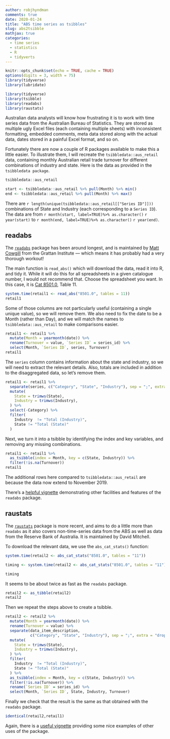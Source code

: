 ```yaml
---
author: robjhyndman
comments: true
date: 2020-01-24
title: "ABS time series as tsibbles"
slug: abs2tsibble
mathjax: true
categories:
  - time series
  - statistics
  - R
  - tidyverts
---
```


```r
knitr::opts_chunk$set(echo = TRUE, cache = TRUE)
options(digits = 3, width = 75)
library(tidyverse)
library(lubridate)
```

```r
library(tidyverse)
library(tsibble)
library(readabs)
library(raustats)
```

Australian data analysts will know how frustrating it is to work with time series data from the Australian Bureau of Statistics. They are stored as multiple ugly Excel files (each containing multiple sheets) with inconsistent formatting, embedded comments, meta data stored along with the actual data, dates stored in a painful Excel format, and so on. 

Fortunately there are now a couple of R packages available to make this a little easier. To illustrate them, I will recreate the `tsibbledata::aus_retail` data, containing monthly Australian retail trade turnover for different combinations of industry and state. Here is the data as provided in the `tsibbledata package`.

```r
tsibbledata::aus_retail
```

```r
start <- tsibbledata::aus_retail %>% pull(Month) %>% min()
end <- tsibbledata::aus_retail %>% pull(Month) %>% max()
```

There are `r length(unique(tsibbledata::aus_retail[["Series ID"]]))` combinations of State and Industry (each corresponding to a `Series ID`). The data are from `r month(start, label=TRUE)%>% as.character()` `r year(start)` to `r month(end, label=TRUE)%>% as.character()` `r year(end)`.

## readabs

The [`readabs`](https://cran.r-project.org/package=readabs) package has been around longest, and is maintained by [Matt Cowgill](https://grattan.edu.au/people/bio/matt-cowgill/) from the Grattan Institute --- which means it has probably had a very thorough workout!

The main function is `read_abs()` which will download the data, read it into R, and tidy it. While it will do this for all spreadsheets in a given catalogue number, I would not recommend that. Choose the spreadsheet you want. In this case, it is [Cat 8501.0](https://www.abs.gov.au/ausstats/abs@.nsf/mf/8501.0), Table 11.

```r
system.time(retail1 <- read_abs("8501.0", tables = 11))
retail1
```

Some of those columns are not particularly useful (containing a single unique value), so we will remove them. We also need to fix the date to be a Month (rather than Day), and we will match the names to `tsibbledata::aus_retail` to make comparisons easier.

```r
retail1 <- retail1 %>%
  mutate(Month = yearmonth(date)) %>%
  rename(Turnover = value, `Series ID` = series_id) %>%
  select(Month, `Series ID`, series, Turnover)
retail1
```

The `series` column contains information about the state and industry, so we will need to extract the relevant details. Also, totals are included in addition to the disaggregated data, so let's remove them.

```r
retail1 <- retail1 %>%
  separate(series, c("Category", "State", "Industry"), sep = ";", extra = "drop") %>%
  mutate(
    State = trimws(State),
    Industry = trimws(Industry),
  ) %>%
  select(-Category) %>%
  filter(
    Industry  != "Total (Industry)",
    State != "Total (State)"
  )
```

Next, we turn it into a tsibble by identifying the index and key variables, and removing any missing combinations.

```r
retail1 <- retail1 %>%
  as_tsibble(index = Month, key = c(State, Industry)) %>%
  filter(!is.na(Turnover))
retail1
```

The additional rows here compared to `tsibbledata::aus_retail` are because the data now extend to November 2019. 

There's a [helpful vignette](https://cran.r-project.org/web/packages/readabs/vignettes/readabs_vignette.html) demonstrating other facilities and features of the `readabs` package.

## raustats

The [`raustats`](https://cran.r-project.org/package=raustats) package is more recent, and aims to do a little more than `readabs` as it also covers non-time-series data from the ABS as well as data from the Reserve Bank of Australia. It is maintained by David Mitchell.

To download the relevant data, we use the `abs_cat_stats()` function:

```r
system.time(retail2 <- abs_cat_stats("8501.0", tables = "11"))
```

```r
timing <- system.time(retail2 <- abs_cat_stats("8501.0", tables = "11"))
```

```r
timing
```

It seems to be about twice as fast as the `readabs` package.

```r
retail2 <- as_tibble(retail2)
retail2
```

Then we repeat the steps above to create a tsibble.

```r
retail2 <- retail2 %>%
  mutate(Month = yearmonth(date)) %>%
  rename(Turnover = value) %>%
  separate(data_item_description, 
           c("Category", "State", "Industry"), sep = ";", extra = "drop") %>%
  mutate(
    State = trimws(State),
    Industry = trimws(Industry),
  ) %>%
  filter(
    Industry  != "Total (Industry)",
    State != "Total (State)"
  ) %>%
  as_tsibble(index = Month, key = c(State, Industry)) %>%
  filter(!is.na(Turnover)) %>%
  rename(`Series ID` = series_id) %>%
  select(Month, `Series ID`, State, Industry, Turnover)
```

Finally we check that the result is the same as that obtained with the `readabs` package.

```r
identical(retail2,retail1)
```

Again, there is a [useful vignette](https://cran.r-project.org/web/packages/raustats/vignettes/raustats_introduction.html) providing some nice examples of other uses of the package.

